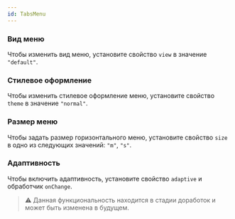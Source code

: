 ```yaml
---
id: TabsMenu
---
```



### Вид меню

Чтобы изменить вид меню, установите свойство `view` в значение `"default"`.

<Example
    component={TabsMenuView}
    source={tabsMenuViewSource}
/>

### Стилевое оформление

Чтобы изменить стилевое оформление меню, установите свойство `theme` в значение `"normal"`.

<Example
    component={TabsMenuTheme}
    source={tabsMenuThemeSource}
/>

### Размер меню

Чтобы задать размер горизонтального меню, установите свойство `size` в одно из следующих значений: `"m"`, `"s"`.

<Example
    component={TabsMenuSize}
    source={tabsMenuSizeSource}
/>

### Адаптивность

Чтобы включить адаптивность, установите свойство `adaptive` и обработчик `onChange`.

> ⚠️ Данная функциональность находится в стадии доработок и может быть изменена в будущем.

<Example
    component={TabsMenuAdaptive}
    source={tabsMenuAdaptiveSource}
/>
